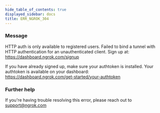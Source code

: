 ```yaml
---
hide_table_of_contents: true
displayed_sidebar: docs
title: ERR_NGROK_304
---
```


### Message

HTTP auth is only available to registered users.
Failed to bind a tunnel with HTTP authentication for an unauthenticated client.
Sign up at: https://dashboard.ngrok.com/signup

If you have already signed up, make sure your authtoken is installed.
Your authtoken is available on your dashboard: https://dashboard.ngrok.com/get-started/your-authtoken

<ErrorDetails />

### Further help

If you're having trouble resolving this error, please reach out to [support@ngrok.com](mailto:support@ngrok.com?subject=Help%20with%20ERR_NGROK_304)
